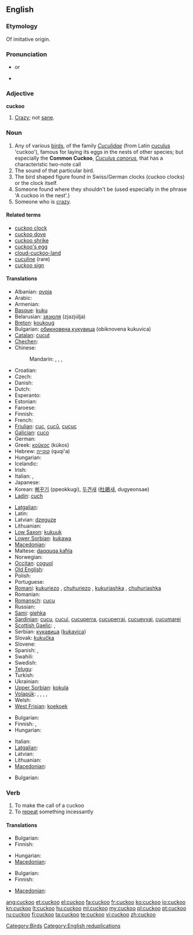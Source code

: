 {{wikipedia}}
==English==

===Etymology===
Of imitative origin.

===Pronunciation===
* {{IPA|/ˈkʊkuː/}} or {{IPA|/ˈkuːkuː/}}
* {{audio|en-us-cuckoo.ogg|Audio (US)}}

===Adjective===
'''cuckoo'''

# [[crazy|Crazy]]; not [[sane]].

===Noun===
{{en-noun}}

# Any of various [[bird]]s, of the family ''[[Cuculidae]]'' (from Latin [[cuculus]] 'cuckoo'), famous for laying its eggs in the nests of other species; but especially the '''Common Cuckoo''', ''[[Cuculus canorus]]'', that has a characteristic two-note call
# The sound of that particular bird.
# The bird shaped figure found in Swiss/German clocks (cuckoo clocks) or the clock itself.
# Someone found where they shouldn't be (used especially in the phrase 'A cuckoo in the nest'.)
# Someone who is [[crazy]].

====Related terms====
* [[cuckoo clock]]
* [[cuckoo dove]]
* [[cuckoo shrike]]
* [[cuckoo's egg]]
* [[cloud-cuckoo-land]]
* [[cuculine]] (rare)
* [[cuckoo sign]]

====Translations====
{{trans-top|the bird}}
* Albanian: [[qyqja]]
* Arabic: {{t|ar|وقواق|m|tr=waqwaaq}}
* Armenian: {{t|hy|կկու|tr=kku}}
* [[Basque]]: [[kuku]]
* Belarusian: [[зязюля]] (zjazjúlja) {{f}}
* [[Breton]]: [[koukoug]]
* Bulgarian: [[обикновена кукувица]] (obiknovena kukuvica) {{f}}
* [[Catalan]]: [[cucut]] {{m}}
* [[Chechen]]: {{tø|ce|оттйокх}}
* Chinese:
*: Mandarin: {{t|cmn|杜鵑|sc=Hani}}, {{t|cmn|杜鹃|tr=dùjuān|sc=Hani}},  {{t|cmn|布穀|sc=Hani}},  {{t|cmn|布谷|tr=bùgǔ|sc=Hani}}
* Croatian: {{t-|hr|kukavica|f}}
* Czech: {{t-|cs|kukačka|f}}
* Danish: {{t|da|gøg}}
* Dutch: {{t+|nl|koekoek|m}}
* Esperanto: {{t-|eo|kukolo|xs=Esperanto}}
* Estonian: {{t+|et|kägu}}
* Faroese: {{t|fo|geykur}}
* Finnish: {{t+|fi|käki}}
* French: {{t+|fr|coucou|m}}
* [[Friulian]]: [[cuc]], [[cuců]], [[cucuc]]
* [[Galician]]: [[cuco]] {{m}}
* German: {{t+|de|Kuckuck|m}}
* Greek: [[κοϋκος]] (kúkos) {{m}}
* Hebrew: [[קוקייה]] (quqi'a) {{f}}
* Hungarian: {{t+|hu|kakukk}}
* Icelandic: {{t+|is|gaukur}}
* Irish: {{t-|ga|cuach|xs=Irish}}
* Italian: {{t+|it|cuculo|m}}, {{t+|it|cucù|m}}
* Japanese: {{t|ja|カッコウ|tr=kakkō}}
* Korean: [[뻐꾸기]] (ppeokkugi), [[두견새]] ([[杜鵑]]새, dugyeonsae)
* [[Ladin]]: [[cuch]]
{{trans-mid}}
* [[Latgalian]]: {{tø|ltg|dzagiuze}}
* Latin: {{t-|la|cuculus|m}}
* Latvian: [[dzeguze]]
* Lithuanian: {{t+|lt|gegutė|xs=Lithuanian}}
* [[Low Saxon]]: [[kukuuk]] {{m}}
* [[Lower Sorbian]]: [[kukawa]]
* [[Macedonian]]: {{t-|mk|кукавица|f|tr=kukávica}}
* Maltese: [[daqquqa kaħla]] {{f}}
* Norwegian: {{t|no|gjøk}}
* [[Occitan]]: [[coguol]]
* [[Old English]]: {{t-|ang|geac|m|alt=ġēac|xs=Old English}}
* Polish: {{t+|pl|kukułka|f}}
* Portuguese: {{t-|pt|cuco|m}}
* [[Romani]]: [[kukuriezo]] {{m}}, [[chuhuriezo]] {{m}}, [[kukuriashka]] {{f}}, [[chuhuriashka]] {{f}}
* Romanian: {{t+|ro|cuc}}
* [[Romansch]]: [[cucu]]
* Russian: {{t+|ru|кукушка|f|tr=kukúška}}
* [[Sami]]: [[giehka]]
* [[Sardinian]]: [[cucu]], [[cucui]], [[cucuperra]], [[cucuperrai]], [[cucuevvai]], [[cucumarei]]
* [[Scottish Gaelic]]: {{t-|gd|cuthag|f|xs=Scottish Gaelic}}, {{t-|gd|cuach|f|xs=Scottish Gaelic}}
* Serbian: [[кукавица]] ([[kukavica]]) {{f}}
* Slovak: [[kukučka]] {{f}}
* Slovene: {{t+|sl|kukavica|f}}
* Spanish: {{t+|es|cuco|m}}, {{t+|es|cuclillo|m}}
* Swahili: {{t|sw|kekeo}}
* Swedish: {{t+|sv|gök}}
* [[Telugu]]: {{t|te|కోకిల}}
* Turkish: {{t+|tr|guguk}}
* Ukrainian: {{t-|uk|зозуля|f|tr=zozúlja|xs=Ukrainian}}
* [[Upper Sorbian]]: [[kokula]]
* [[Volapük]]: {{qualifier|male or female}} {{t+|vo|kukuk}}, {{qualifier|male}} {{t|vo|hikukuk}}, {{qualifier|female}} {{t|vo|jikukuk}}, {{qualifier|offspring, young}} {{t|vo|kukukül}}, {{qualifier|obsolete}} {{t|vo|kuklit}}
* Welsh: {{t-|cy|cog|xs=Welsh}}
* [[West Frisian]]: [[koekoek]]
{{trans-bottom}}

{{trans-top|the sound}}
* Bulgarian: {{t|bg|кукане|n}}
* Finnish: {{t-|fi|kukunta}}, {{t+|fi|kukkuu}}
* Hungarian: {{t+|hu|kakukk}}
{{trans-mid}}
* Italian: {{t|it|cu cu}}
* [[Latgalian]]: {{tø|ltg|kiukuot}}
* Latvian: {{t|lv|kūkot}}
* Lithuanian: {{t|lt|kukuoti}}
* [[Macedonian]]: {{t-|mk|ку-ку|tr=ku-ku}}
{{trans-bottom}}

{{trans-top|someone crazy}}
* Bulgarian: {{t|bg|чалнат|m}}
{{trans-mid}}
{{trans-bottom}}

===Verb===
{{en-verb}}

# To make the call of a cuckoo
# To [[repeat]] something incessantly

====Translations====
{{trans-top|to make the call of a cuckoo}}
* Bulgarian: {{t|bg|кукам}}
* Finnish: {{t+|fi|kukkua}}
{{trans-mid}}
* Hungarian: {{t|hu|kakukkol}}
* [[Macedonian]]: {{t-|mk|кука|tr=kúka}}
{{trans-bottom}}

{{trans-top|to repeat something incessantly}}
* Bulgarian: {{t|bg|повтарям монотонно}}
* Finnish: {{t+|fi|hokea}}
{{trans-mid}}
* [[Macedonian]]: {{t|mk|вергла|tr=vérgla}}
{{trans-bottom}}

[[Category:Birds]]
[[Category:English reduplications]]

[[ang:cuckoo]]
[[et:cuckoo]]
[[el:cuckoo]]
[[fa:cuckoo]]
[[fr:cuckoo]]
[[ko:cuckoo]]
[[io:cuckoo]]
[[kn:cuckoo]]
[[lt:cuckoo]]
[[hu:cuckoo]]
[[ml:cuckoo]]
[[my:cuckoo]]
[[pl:cuckoo]]
[[pt:cuckoo]]
[[ru:cuckoo]]
[[fi:cuckoo]]
[[ta:cuckoo]]
[[te:cuckoo]]
[[vi:cuckoo]]
[[zh:cuckoo]]